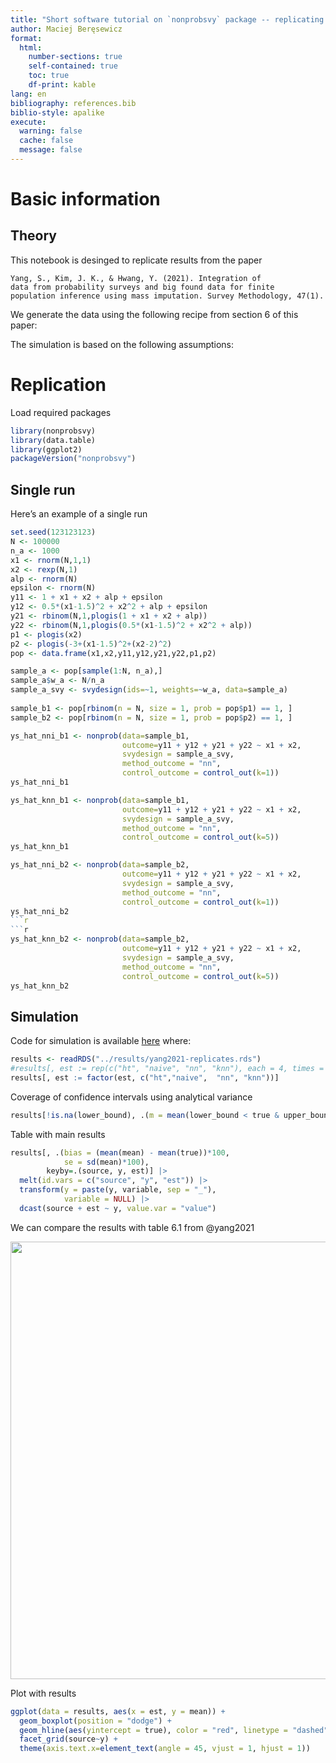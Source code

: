```yaml
---
title: "Short software tutorial on `nonprobsvy` package -- replicating results from the Yang et al. (2021)"
author: Maciej Beręsewicz
format: 
  html:
    number-sections: true
    self-contained: true
    toc: true
    df-print: kable
lang: en
bibliography: references.bib
biblio-style: apalike
execute: 
  warning: false
  cache: false
  message: false
---
```



# Basic information

## Theory

This notebook is desinged to replicate results from the paper

```
Yang, S., Kim, J. K., & Hwang, Y. (2021). Integration of
data from probability surveys and big found data for finite
population inference using mass imputation. Survey Methodology, 47(1).
```

We generate the data using the following recipe from section 6 of this paper:

The simulation is based on the following assumptions:

# Replication

Load required packages

```r
library(nonprobsvy)
library(data.table)
library(ggplot2)
packageVersion("nonprobsvy")
```


## Single run

Here's an example of a single run 

```r
set.seed(123123123)
N <- 100000
n_a <- 1000
x1 <- rnorm(N,1,1)
x2 <- rexp(N,1)
alp <- rnorm(N)
epsilon <- rnorm(N)
y11 <- 1 + x1 + x2 + alp + epsilon
y12 <- 0.5*(x1-1.5)^2 + x2^2 + alp + epsilon
y21 <- rbinom(N,1,plogis(1 + x1 + x2 + alp))
y22 <- rbinom(N,1,plogis(0.5*(x1-1.5)^2 + x2^2 + alp))
p1 <- plogis(x2)
p2 <- plogis(-3+(x1-1.5)^2+(x2-2)^2)
pop <- data.frame(x1,x2,y11,y12,y21,y22,p1,p2)

sample_a <- pop[sample(1:N, n_a),]
sample_a$w_a <- N/n_a
sample_a_svy <- svydesign(ids=~1, weights=~w_a, data=sample_a)
  
sample_b1 <- pop[rbinom(n = N, size = 1, prob = pop$p1) == 1, ]
sample_b2 <- pop[rbinom(n = N, size = 1, prob = pop$p2) == 1, ]
```

```r
ys_hat_nni_b1 <- nonprob(data=sample_b1, 
                         outcome=y11 + y12 + y21 + y22 ~ x1 + x2,
                         svydesign = sample_a_svy,
                         method_outcome = "nn",
                         control_outcome = control_out(k=1))
ys_hat_nni_b1
```

```r
ys_hat_knn_b1 <- nonprob(data=sample_b1, 
                         outcome=y11 + y12 + y21 + y22 ~ x1 + x2,
                         svydesign = sample_a_svy,
                         method_outcome = "nn",
                         control_outcome = control_out(k=5))
ys_hat_knn_b1
```

```r
ys_hat_nni_b2 <- nonprob(data=sample_b2, 
                         outcome=y11 + y12 + y21 + y22 ~ x1 + x2,
                         svydesign = sample_a_svy,
                         method_outcome = "nn",
                         control_outcome = control_out(k=1))
ys_hat_nni_b2
```r


```r
ys_hat_knn_b2 <- nonprob(data=sample_b2, 
                         outcome=y11 + y12 + y21 + y22 ~ x1 + x2,
                         svydesign = sample_a_svy,
                         method_outcome = "nn",
                         control_outcome = control_out(k=5))
ys_hat_knn_b2
```


## Simulation

Code for simulation is available [here](../codes/2021-yang-et-al-survmeth.R) where:


```r
results <- readRDS("../results/yang2021-replicates.rds")
#results[, est := rep(c("ht", "naive", "nn", "knn"), each = 4, times = 4*10)]
results[, est := factor(est, c("ht","naive",  "nn", "knn"))]
```

Coverage of confidence intervals using analytical variance

```r
results[!is.na(lower_bound), .(m = mean(lower_bound < true & upper_bound > true)), keyby=.(source, y, est)]
```

Table with main results

```r
results[, .(bias = (mean(mean) - mean(true))*100, 
            se = sd(mean)*100),
        keyby=.(source, y, est)] |>
  melt(id.vars = c("source", "y", "est")) |>
  transform(y = paste(y, variable, sep = "_"),
            variable = NULL) |>
  dcast(source + est ~ y, value.var = "value")
```

We can compare the results with table 6.1 from @yang2021

![](../figs/surveymeth-nn-paper-tab61.png){fig-align="center" width="700"}

Plot with results

```r
ggplot(data = results, aes(x = est, y = mean)) + 
  geom_boxplot(position = "dodge") +
  geom_hline(aes(yintercept = true), color = "red", linetype = "dashed") +
  facet_grid(source~y) +
  theme(axis.text.x=element_text(angle = 45, vjust = 1, hjust = 1))
```

